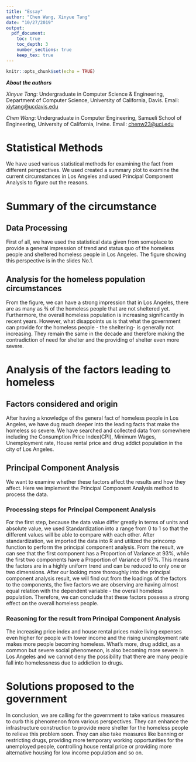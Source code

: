 ```yaml
---
title: "Essay"
author: "Chen Wang, Xinyue Tang"
date: "10/27/2019"
output:
  pdf_document:
    toc: true
    toc_depth: 3
    number_sections: true
    keep_tex: true
---
```



```r
knitr::opts_chunk$set(echo = TRUE)
```

    
       
        
        
        
        

***About the authors***

*Xinyue Tang*: Undergraduate in Computer Science & Engineering, Department of Computer Science, University of California, Davis. Email: [xiytang@ucdavis.edu](mailto:xiytang@ucdavis.edu)

*Chen Wang*: Undergraduate in Computer Engineering, Samueli School of Engineering, University of California, Irvine. Email: [chenw23@uci.edu](mailto:chenw23@uci.edu)

\newpage

# Statistical Methods

We have used various statistical methods for examining the fact from different perspectives. We used created a summary plot to examine the current circumstances in Los Angeles and used Principal Component Analysis to figure out the reasons.

# Summary of the circumstance

## Data Processing


First of all, we have used the statistical data given from someplace to provide a general impression of trend and status quo of the homeless people and sheltered homeless people in Los Angeles. The figure showing this perspective is in the slides No.1.

## Analysis for the homeless population circumstances

From the figure, we can have a strong impression that in Los Angeles, there are as many as ¾ of the homeless people that are not sheltered yet. Furthermore, the overall homeless population is increasing significantly in recent years. However, what disappoints us is that what the government can provide for the homeless people - the sheltering- is generally not increasing. They remain the same in the decade and therefore making the contradiction of need for shelter and the providing of shelter even more severe.


# Analysis of the factors leading to homeless

## Factors considered and origin

After having a knowledge of the general fact of homeless people in Los Angeles, we have dug much deeper into the leading facts that make the homeless so severe. We have searched and collected data from somewhere including the Consumption Price Index(CPI), Minimum Wages, Unemployment rate, House rental price and drug addict population in the city of Los Angeles.

## Principal Component Analysis

We want to examine whether these factors affect the results and how they affect. Here we implement the Principal Component Analysis method to process the data.

### Processing steps for Principal Component Analysis

For the first step, because the data value differ greatly in terms of units and absolute value, we used Standardization into a range from 0 to 1 so that the different values will be able to compare with each other. After standardization, we imported the data into R and utilized the princomp function to perform the principal component analysis. From the result, we can see that the first component has a Proportion of Variance at 93%, while the first two components have a Proportion of Variance of 97%. This means the factors are in a highly uniform trend and can be reduced to only one or two dimensions. After our looking more thoroughly into the principal component analysis result, we will find out from  the loadings of the factors to the components, the five factors we are observing are having almost equal relation with the dependent variable - the overall homeless population. Therefore, we can conclude that these factors possess a strong effect on the overall homeless people. 

### Reasoning for the result from Principal Component Analysis

The increasing price index and house rental prices  make living expenses even higher for people with lower income and the rising unemployment rate makes more people becoming homeless. What’s more, drug addict, as a common but severe social phenomenon, is also becoming more severe in Los Angeles and we cannot deny the possibility that there are many people fall into homelessness due to addiction to drugs. 


# Solutions proposed to the government

In conclusion, we are calling for the government to take various measures to curb this phenomenon from various perspectives. They can enhance the infrastructure construction to provide more shelter for the homeless people to relieve this problem soon. They can also take measures like banning or restricting drugs, providing more temporary working opportunities for the unemployed people, controlling house rental price or providing more alternative housing for low income population and so on. 

